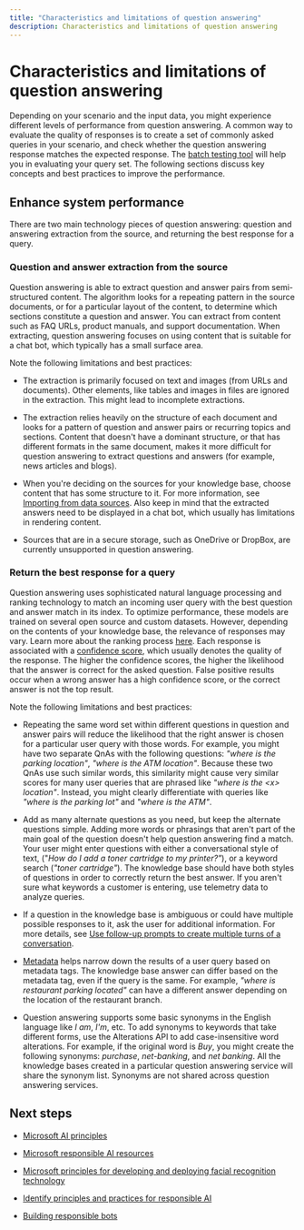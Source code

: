 ```yaml
---
title: "Characteristics and limitations of question answering"
description: Characteristics and limitations of question answering
---
```


# Characteristics and limitations of question answering


<NonEnglishTranslation />

Depending on your scenario and the input data, you might experience different levels of performance from question answering. A common way to evaluate the quality of responses is to create a set of commonly asked queries in your scenario, and check whether the question answering response matches the expected response. The [batch testing tool](/azure/ai-services/qnamaker/reference-tsv-format-batch-testing) will help you in evaluating your query set. The following sections discuss key concepts and best practices to improve the performance.

## Enhance system performance

There are two main technology pieces of question answering: question and answering extraction from the source, and returning the best response for a query.

### Question and answer extraction from the source

Question answering is able to extract question and answer pairs from semi-structured content. The
algorithm looks for a repeating pattern in the source documents, or for a particular layout of the content, to determine which sections constitute a question and answer. You can extract from content such as FAQ URLs, product manuals, and support documentation. When extracting, question answering focuses on using content that is suitable for a chat bot, which typically has a small surface area.

Note the following limitations and best practices:

- The extraction is primarily focused on text and images (from URLs and documents). Other elements, like tables and images in files are ignored in the extraction. This might lead to incomplete extractions.

- The extraction relies heavily on the structure of each document and looks for a pattern of question and answer pairs or recurring topics and sections. Content that doesn't have a dominant structure, or that has different formats in the same document, makes it more difficult for question answering to extract questions and answers (for example, news articles and blogs).

- When you're deciding on the sources for your knowledge base, choose content that has some structure to it. For more information, see [Importing from data sources](/azure/ai-services/qnamaker/concepts/data-sources-and-content). Also keep in mind that the extracted answers need to be displayed in a chat bot, which usually has limitations in rendering content.

- Sources that are in a secure storage, such as OneDrive or DropBox, are currently unsupported in question answering.

### Return the best response for a query

Question answering uses sophisticated natural language processing and ranking technology to match an incoming user query with the best question and answer match in its index. To optimize performance, these models are trained on several open source and custom datasets. However, depending on the contents of your knowledge base, the relevance of responses may vary. Learn more about the ranking process [here](/azure/ai-services/qnamaker/concepts/query-knowledge-base). Each response is associated with a [confidence score](/azure/ai-services/language-service/question-answering/concepts/confidence-score), which usually denotes the quality of the response. The higher the confidence scores, the higher the likelihood that the answer is correct for the asked question. False positive results occur when a wrong answer has a high confidence score, or the correct answer is not the top result.

Note the following limitations and best practices:

- Repeating the same word set within different questions in question and answer pairs will reduce the likelihood that the right answer is chosen for a particular user query with those words. For example, you might have two separate QnAs with the following questions: *"where is the parking location"*, *"where is the ATM location"*. Because these two QnAs use such similar words, this similarity might cause very similar scores for many user queries that are phrased like *\"where is the *\<x\>* location\"*. Instead, you might clearly differentiate with queries like *\"where is the parking lot\"* and *\"where is the ATM\"*. 

- Add as many alternate questions as you need, but keep the alternate questions simple. Adding more words or phrasings that aren't part of the main goal of the question doesn't help question answering
find a match. Your user might enter questions with either a conversational style of text, ("*How do I add a toner cartridge to my printer?"*), or a keyword search (*"toner cartridge"*). The knowledge base should have both styles of questions in order to correctly return the best answer. If you aren't sure what keywords a customer is entering, use telemetry data to analyze queries.

- If a question in the knowledge base is ambiguous or could have multiple possible responses to it, ask the user for additional information. For more details, see [Use follow-up prompts to create multiple turns of a conversation](/azure/ai-services/qnamaker/how-to/multi-turn).

- [Metadata](/azure/ai-services/qnamaker/how-to/edit-knowledge-base) helps narrow down the results of a user query based on metadata tags. The knowledge base answer can differ based on the metadata tag, even if the query is the same. For example, *\"where is restaurant parking located\"* can have a different answer depending on the location of the restaurant branch.

- Question answering supports some basic synonyms in the English language like *I am*, *I'm*, etc. To add synonyms to keywords that take different forms, use the Alterations API to add case-insensitive word alterations. For example, if the original word is *Buy*, you might create the following synonyms: *purchase*, *net-banking*, and *net banking*. All the knowledge bases created in a particular question answering service will share the synonym list. Synonyms are not shared across question answering services.

## Next steps

* [Microsoft AI principles](https://www.microsoft.com/ai/responsible-ai)

* [Microsoft responsible AI resources](https://www.microsoft.com/ai/responsible-ai-resources)

* [Microsoft principles for developing and deploying facial recognition technology](https://blogs.microsoft.com/wp-content/uploads/prod/sites/5/2018/12/MSFT-Principles-on-Facial-Recognition.pdf)

* [Identify principles and practices for responsible AI](/training/paths/responsible-ai-business-principles/)

* [Building responsible bots](https://www.microsoft.com/research/uploads/prod/2018/11/Bot_Guidelines_Nov_2018.pdf)
